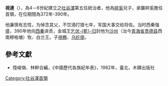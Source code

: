 '''視連'''（{{bd|350年||390年|}}），為4－6世紀建立之[[吐谷渾|吐谷渾]]第五任統治者，他為[[碎奚|碎奚]]兒子，承襲碎奚擔任首領，在位期間為372年-390年。

他廉慎有志性，为悼念其父，不饮酒打猎七年，军国大事交给将佐。当时西秦强盛，390年他向[[西秦|西秦]]进贡，金城王[[乞伏乾归|乞伏-{乾}-归]]封他为[[沙州|沙州]]（治今[[青海省|青海省]][[贵德县|贵德县]]西南穆格塘）牧、白兰王。子[[視羆|視羆]]、[[乌纥提|乌纥提]]。
{{start box}}
{{s-before|[[碎奚|碎奚]]}}
{{s-title|[[吐谷渾|吐谷渾]]首領|在位期間372年-390年}}
{{s-after|[[視羆|視羆]]}}
{{end box}}

==參考文獻==
*陸峻嶺、林幹合編，《中國歷代各族紀年表》，1982年，臺北，木鐸出版社
[[Category:吐谷渾首領|Category:吐谷渾首領]]